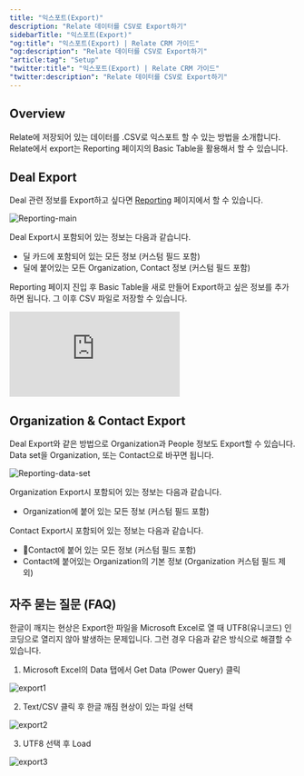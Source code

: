 ```yaml
---
title: "익스포트(Export)"
description: "Relate 데이터를 CSV로 Export하기"
sidebarTitle: "익스포트(Export)"
"og:title": "익스포트(Export) | Relate CRM 가이드"
"og:description": "Relate 데이터를 CSV로 Export하기"
"article:tag": "Setup"
"twitter:title": "익스포트(Export) | Relate CRM 가이드"
"twitter:description": "Relate 데이터를 CSV로 Export하기"
---
```


## Overview

Relate에 저장되어 있는 데이터를 .CSV로 익스포트 할 수 있는 방법을 소개합니다. Relate에서 export는 Reporting 페이지의 Basic Table을 활용해서 할 수 있습니다. 

## Deal Export
Deal 관련 정보를 Export하고 싶다면 [Reporting](https://app.relate.so/reporting) 페이지에서 할 수 있습니다. 

![Reporting-main](/images/features/reporting-main.png)

Deal Export시 포함되어 있는 정보는 다음과 같습니다. 
- 딜 카드에 포함되어 있는 모든 정보 (커스텀 필드 포함)
- 딜에 붙어있는 모든 Organization, Contact 정보 (커스텀 필드 포함)

Reporting 페이지 진입 후 Basic Table을 새로 만들어 Export하고 싶은 정보를 추가하면 됩니다. 그 이후 CSV 파일로 저장할 수 있습니다.

<div
  style={{
    position: "relative",
    paddingBottom: "69.74664679582713%",
    height: 0,
  }}
>
  <iframe
    src="https://player.vimeo.com/video/891072448?title=1&byline=1&portrait=0&muted=1&autoplay=1&autopause=0&controls=1&loop=1"
    frameborder="0"
    allow="autoplay; fullscreen; picture-in-picture"
    title="Data export from reporting page"
    webkitAllowFullScreen
    mozallowFullScreen
    allowFullScreen
    style={{
      position: "absolute",
      top: 0,
      left: 0,
      width: "100%",
      height: "100%",
    }}
  ></iframe>
</div>

## Organization & Contact Export
Deal Export와 같은 방법으로 Organization과 People 정보도 Export할 수 있습니다. Data set을 Organization, 또는 Contact으로 바꾸면 됩니다. 

![Reporting-data-set](/images/features/reporting-data-set.png)

Organization Export시 포함되어 있는 정보는 다음과 같습니다. 
- Organization에 붙어 있는 모든 정보 (커스텀 필드 포함)

Contact Export시 포함되어 있는 정보는 다음과 같습니다. 
- Contact에 붙어 있는 모든 정보 (커스텀 필드 포함)
- Contact에 붙어있는 Organization의 기본 정보 (Organization 커스텀 필드 제외)

## 자주 묻는 질문 (FAQ)
<Accordion title="Export한 파일에서 한글이 깨집니다. 어떻게 해결할 수 있나요">
한글이 깨지는 현상은 Export한 파일을 Microsoft Excel로 열 때 UTF8(유니코드) 인코딩으로 열리지 않아 발생하는 문제입니다. 그런 경우 다음과 같은 방식으로 해결할 수 있습니다. 
  
  1. Microsoft Excel의 Data 탭에서 Get Data (Power Query) 클릭

  ![export1](/images/setup/export-issue-1.png)

  2. Text/CSV 클릭 후 한글 깨짐 현상이 있는 파일 선택

  ![export2](/images/setup/export-issue-2.png)

  3. UTF8 선택 후 Load

  ![export3](/images/setup/export-issue-3.png)
</Accordion>
